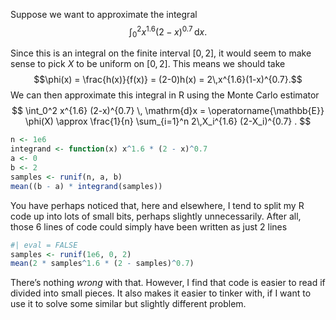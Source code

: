 Suppose we want to approximate the integral $$ \int_0^2 x^{1.6} (2-x)^{0.7} \, \mathrm{d}x . $$

Since this is an integral on the finite interval $[0,2]$, it would seem to make sense to pick $X$ to be uniform on $[0,2]$. This means we should take $$\phi(x) = \frac{h(x)}{f(x)} = (2-0)h(x) = 2\,x^{1.6}(1-x)^{0.7}.$$ We can then approximate this integral in R using the Monte Carlo estimator $$ \int_0^2 x^{1.6} (2-x)^{0.7} \, \mathrm{d}x = \operatorname{\mathbb{E}} \phi(X) \approx \frac{1}{n} \sum_{i=1}^n 2\,X_i^{1.6} (2-X_i)^{0.7} . $$

```r
n <- 1e6
integrand <- function(x) x^1.6 * (2 - x)^0.7
a <- 0
b <- 2
samples <- runif(n, a, b)
mean((b - a) * integrand(samples))
```

You have perhaps noticed that, here and elsewhere, I tend to split my R code up into lots of small bits, perhaps slightly unnecessarily. After all, those 6 lines of code could simply have been written as just 2 lines

```r
#| eval = FALSE
samples <- runif(1e6, 0, 2)
mean(2 * samples^1.6 * (2 - samples)^0.7)
```

There's nothing *wrong* with that. However, I find that code is easier to read if divided into small pieces. It also makes it easier to tinker with, if I want to use it to solve some similar but slightly different problem.
